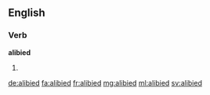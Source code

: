 ==English==

===Verb===
'''alibied'''

# {{past of|alibi}}

[[de:alibied]]
[[fa:alibied]]
[[fr:alibied]]
[[mg:alibied]]
[[ml:alibied]]
[[sv:alibied]]